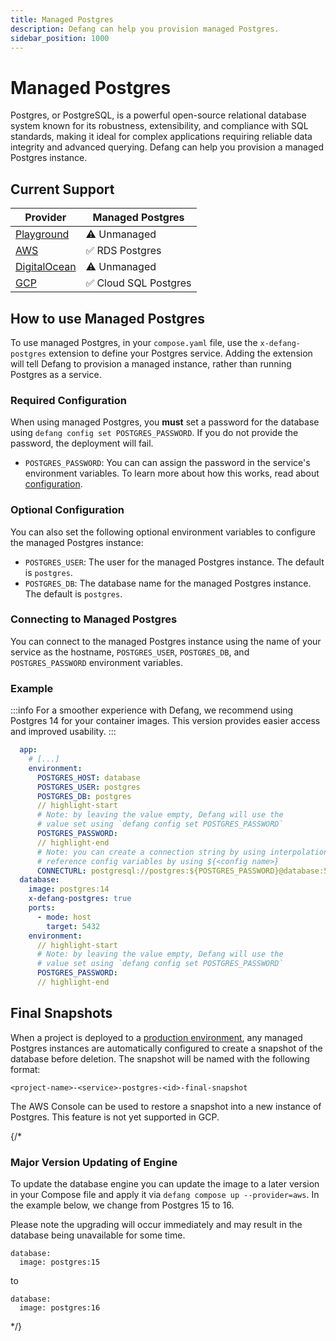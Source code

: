 ```yaml
---
title: Managed Postgres
description: Defang can help you provision managed Postgres.
sidebar_position: 1000
---
```


# Managed Postgres

Postgres, or PostgreSQL, is a powerful open-source relational database system known for its robustness, extensibility, and compliance with SQL standards, making it ideal for complex applications requiring reliable data integrity and advanced querying. Defang can help you provision a managed Postgres instance.

## Current Support

| Provider | Managed Postgres |
| --- | --- |
| [Playground](/docs/providers/playground#managed-services) | ⚠️ Unmanaged |
| [AWS](/docs/providers/aws#managed-storage) | ✅ RDS Postgres |
| [DigitalOcean](/docs/providers/digitalocean#future-improvements) | ⚠️ Unmanaged |
| [GCP](/docs/providers/gcp#managed-storage) | ✅ Cloud SQL Postgres |

## How to use Managed Postgres

To use managed Postgres, in your `compose.yaml` file, use the `x-defang-postgres` extension to define your Postgres service. Adding the extension will tell Defang to provision a managed instance, rather than running Postgres as a service.

### Required Configuration

When using managed Postgres, you **must** set a password for the database using `defang config set POSTGRES_PASSWORD`. If you do not provide the password, the deployment will fail.

- `POSTGRES_PASSWORD`: You can can assign the password in the service's environment variables. To learn more about how this works, read about [configuration](../configuration.md).

### Optional Configuration

You can also set the following optional environment variables to configure the managed Postgres instance:

- `POSTGRES_USER`: The user for the managed Postgres instance. The default is `postgres`.
- `POSTGRES_DB`: The database name for the managed Postgres instance. The default is `postgres`.

### Connecting to Managed Postgres

You can connect to the managed Postgres instance using the name of your service as the hostname, `POSTGRES_USER`, `POSTGRES_DB`, and `POSTGRES_PASSWORD` environment variables.

### Example

:::info
For a smoother experience with Defang, we recommend using Postgres 14 for your container images. This version provides easier access and improved usability.
:::

```yaml
  app:
    # [...]
    environment:
      POSTGRES_HOST: database
      POSTGRES_USER: postgres
      POSTGRES_DB: postgres
      // highlight-start
      # Note: by leaving the value empty, Defang will use the
      # value set using `defang config set POSTGRES_PASSWORD`
      POSTGRES_PASSWORD:
      // highlight-end
      # Note: you can create a connection string by using interpolation,
      # reference config variables by using ${<config name>}
      CONNECTURL: postgresql://postgres:${POSTGRES_PASSWORD}@database:5432/postgres?sslmode=require
  database:
    image: postgres:14
    x-defang-postgres: true
    ports:
      - mode: host
        target: 5432
    environment:
      // highlight-start
      # Note: by leaving the value empty, Defang will use the
      # value set using `defang config set POSTGRES_PASSWORD`
      POSTGRES_PASSWORD:
      // highlight-end

```

## Final Snapshots

When a project is deployed to a [production environment](/docs/concepts/deployment-modes), any managed Postgres instances are automatically configured to create a snapshot of the database before deletion. The snapshot will be named with the following format:

`
<project-name>-<service>-postgres-<id>-final-snapshot
`

The AWS Console can be used to restore a snapshot into a new instance of Postgres. This feature is not yet supported in GCP.

{/*
### Major Version Updating of Engine

To update the database engine you can update the image to a later version in your Compose file and apply it via ```defang compose up --provider=aws```. In the example below, we change from Postgres 15 to 16.

Please note the upgrading will occur immediately and may result in the database being unavailable for some time.

```
database:
  image: postgres:15
```

to

```
database:
  image: postgres:16
```
 */}
